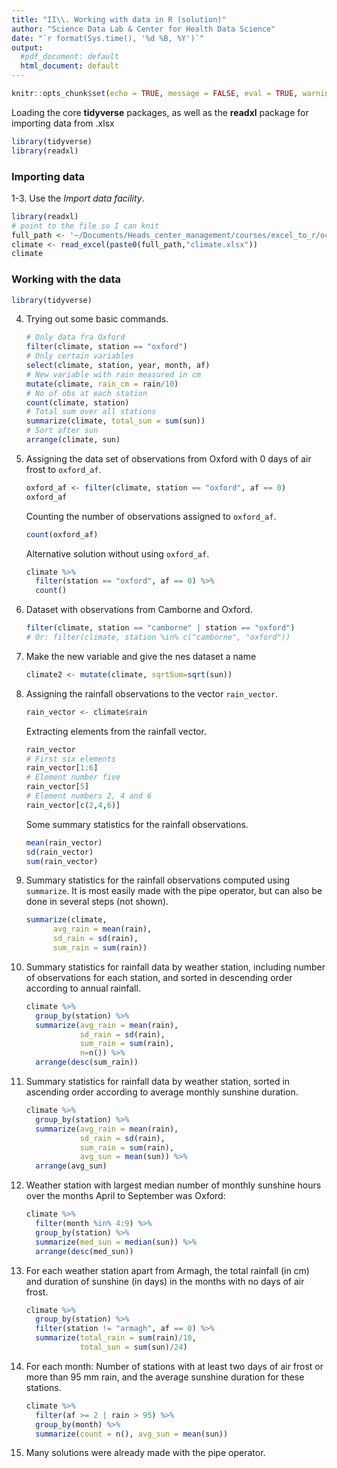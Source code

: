 ```yaml
---
title: "II\\. Working with data in R (solution)"
author: "Science Data Lab & Center for Health Data Science"
date: "`r format(Sys.time(), '%d %B, %Y')`"
output:
  #pdf_document: default
  html_document: default
---
```


```r
knitr::opts_chunk$set(echo = TRUE, message = FALSE, eval = TRUE, warning = FALSE)
```

Loading the core **tidyverse** packages, as well as the **readxl** package for importing data from .xlsx

```r
library(tidyverse)
library(readxl)
```

### Importing data

1-3. Use the _Import data facility_. 

```r
library(readxl)
# point to the file so I can knit
full_path <- '~/Documents/Heads_center_management/courses/excel_to_r/oct2022/FromExceltoR/Exercises/data/'
climate <- read_excel(paste0(full_path,"climate.xlsx"))
climate
```

### Working with the data

```r
library(tidyverse)
```


4.  Trying out some basic commands.

    ```r
    # Only data fra Oxford
    filter(climate, station == "oxford")
    # Only certain variables
    select(climate, station, year, month, af)
    # New variable with rain measured in cm
    mutate(climate, rain_cm = rain/10)
    # No of obs at each station
    count(climate, station)
    # Total sum over all stations
    summarize(climate, total_sun = sum(sun))
    # Sort after sun
    arrange(climate, sun)
    ```

5. Assigning the data set of observations from Oxford with 0 days of air frost to `oxford_af`.

    ```r
    oxford_af <- filter(climate, station == "oxford", af == 0)
    oxford_af
    ```
    
    Counting the number of observations assigned to `oxford_af`.
    
    ```r
    count(oxford_af)
    ```
    
    Alternative solution without using `oxford_af`.
    
    ```r
    climate %>% 
      filter(station == "oxford", af == 0) %>% 
      count()
    ```

6. Dataset with observations from Camborne and Oxford.

    ```r
    filter(climate, station == "camborne" | station == "oxford")
    # Or: filter(climate, station %in% c("camborne", "oxford"))
    ```


7. Make the new variable and give the nes dataset a name

    ```r
    climate2 <- mutate(climate, sqrtSum=sqrt(sun))
    ```


8. Assigning the rainfall observations to the vector `rain_vector`.

    ```r
    rain_vector <- climate$rain
    ```
    
    Extracting elements from the rainfall vector. 
    
    ```r
    rain_vector
    # First six elements
    rain_vector[1:6]
    # Element number five
    rain_vector[5]
    # Element numbers 2, 4 and 6
    rain_vector[c(2,4,6)]
    ```
    
    Some summary statistics for the rainfall observations.
    
    ```r
    mean(rain_vector)
    sd(rain_vector)
    sum(rain_vector)
    ```

9. Summary statistics for the rainfall observations computed using `summarize`. It is most easily made with the pipe operator, but can also be done in several steps (not shown).

    ```r
    summarize(climate, 
          avg_rain = mean(rain),
          sd_rain = sd(rain),
          sum_rain = sum(rain))
    ```


10. Summary statistics for rainfall data by weather station, including number of observations for each station, and sorted in descending order according to annual rainfall.

    ```r
    climate %>%
      group_by(station) %>% 
      summarize(avg_rain = mean(rain),
                sd_rain = sd(rain),
                sum_rain = sum(rain),
                n=n()) %>% 
      arrange(desc(sum_rain))
    ```
   


11. Summary statistics for rainfall data by weather station, sorted in ascending order according to average monthly sunshine duration.

    ```r
    climate %>%
      group_by(station) %>% 
      summarize(avg_rain = mean(rain),
                sd_rain = sd(rain),
                sum_rain = sum(rain),
                avg_sun = mean(sun)) %>% 
      arrange(avg_sun) 
    ```
    
    
12. Weather station with largest median number of monthly sunshine hours over the months April to September was Oxford:

    ```r
    climate %>% 
      filter(month %in% 4:9) %>% 
      group_by(station) %>% 
      summarize(med_sun = median(sun)) %>% 
      arrange(desc(med_sun))
    ```

13. For each weather station apart from Armagh, the total rainfall (in cm) and duration of sunshine (in days) in the months with no days of air frost.

    ```r
    climate %>% 
      group_by(station) %>% 
      filter(station != "armagh", af == 0) %>% 
      summarize(total_rain = sum(rain)/10,
                total_sun = sum(sun)/24)
    ```

14. For each month: Number of stations with at least two days of air frost or more than 95 mm rain, and the average sunshine duration for these stations.
    
    ```r
    climate %>%
      filter(af >= 2 | rain > 95) %>% 
      group_by(month) %>% 
      summarize(count = n(), avg_sun = mean(sun))
    ```
    
15. Many solutions were already made with the pipe operator.